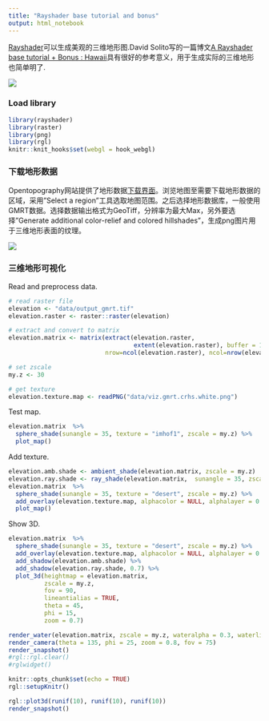 ```yaml
---
title: "Rayshader base tutorial and bonus"
output: html_notebook
---
```


  [Rayshader](https://github.com/tylermorganwall/rayshader)可以生成美观的三维地形图.David Solito写的一篇博文[A Rayshader base tutorial + Bonus : Hawaii](https://www.davidsolito.com/post/a-rayshader-base-tutortial-bonus-hawaii/)具有很好的参考意义，用于生成实际的三维地形也简单明了.
  
  ![](images/rayshader_hawai.jpg)
  
### Load library

```r
library(rayshader)
library(raster)
library(png)
library(rgl)
knitr::knit_hooks$set(webgl = hook_webgl)
```

### 下载地形数据

Opentopography网站提供了地形数据[下载界面](http://opentopo.sdsc.edu/datasets)。浏览地图至需要下载地形数据的区域，采用"Select a region"工具选取地图范围。之后选择地形数据库，一般使用GMRT数据。选择数据输出格式为GeoTiff，分辨率为最大Max，另外要选择"Generate additional color-relief and colored hillshades"，生成png图片用于三维地形表面的纹理。

![](images/opentopography_output1.png)

### 三维地形可视化

Read and preprocess data.
```r
# read raster file
elevation <- "data/output_gmrt.tif"
elevation.raster <- raster::raster(elevation)

# extract and convert to matrix
elevation.matrix <- matrix(extract(elevation.raster, 
                                   extent(elevation.raster), buffer = 100), 
                           nrow=ncol(elevation.raster), ncol=nrow(elevation.raster))

# set zscale
my.z <- 30

# get texture
elevation.texture.map <- readPNG("data/viz.gmrt.crhs.white.png")
```

Test map.
```r
elevation.matrix  %>% 
  sphere_shade(sunangle = 35, texture = "imhof1", zscale = my.z) %>%
  plot_map()
```

Add texture.
```r
elevation.amb.shade <- ambient_shade(elevation.matrix, zscale = my.z)
elevation.ray.shade <- ray_shade(elevation.matrix,  sunangle = 35, zscale = my.z)
elevation.matrix  %>% 
  sphere_shade(sunangle = 35, texture = "desert", zscale = my.z) %>%
  add_overlay(elevation.texture.map, alphacolor = NULL, alphalayer = 0.9) %>% 
  plot_map()
```

Show 3D.
```r
elevation.matrix  %>% 
  sphere_shade(sunangle = 35, texture = "desert", zscale = my.z) %>%
  add_overlay(elevation.texture.map, alphacolor = NULL, alphalayer = 0.9) %>% 
  add_shadow(elevation.amb.shade) %>% 
  add_shadow(elevation.ray.shade, 0.7) %>%
  plot_3d(heightmap = elevation.matrix, 
          zscale = my.z, 
          fov = 90,
          lineantialias = TRUE,
          theta = 45,
          phi = 15,
          zoom = 0.7)

render_water(elevation.matrix, zscale = my.z, wateralpha = 0.3, waterlinecolor = "white", watercolor = "turquoise4")
render_camera(theta = 135, phi = 25, zoom = 0.8, fov = 75)
render_snapshot()
#rgl::rgl.clear()
#rglwidget()
```

```r
knitr::opts_chunk$set(echo = TRUE)
rgl::setupKnitr()
```

```r
rgl::plot3d(runif(10), runif(10), runif(10))
render_snapshot()
```